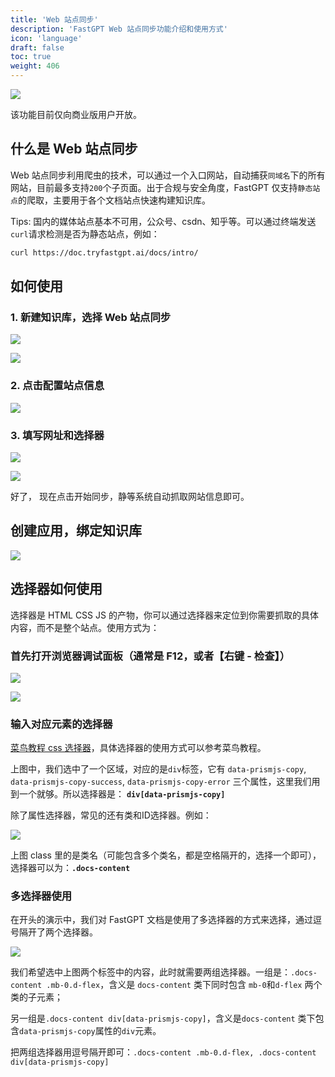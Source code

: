 ```yaml
---
title: 'Web 站点同步'
description: 'FastGPT Web 站点同步功能介绍和使用方式'
icon: 'language'
draft: false
toc: true
weight: 406
---
```


![](/imgs/webSync1.jpg)

该功能目前仅向商业版用户开放。

## 什么是 Web 站点同步

Web 站点同步利用爬虫的技术，可以通过一个入口网站，自动捕获`同域名`下的所有网站，目前最多支持`200`个子页面。出于合规与安全角度，FastGPT 仅支持`静态站点`的爬取，主要用于各个文档站点快速构建知识库。

Tips: 国内的媒体站点基本不可用，公众号、csdn、知乎等。可以通过终端发送`curl`请求检测是否为静态站点，例如：

```bash
curl https://doc.tryfastgpt.ai/docs/intro/
```

## 如何使用

### 1. 新建知识库，选择 Web 站点同步

![](/imgs/webSync2.jpg)

![](/imgs/webSync3.jpg)

### 2. 点击配置站点信息

![](/imgs/webSync4.jpg)

### 3. 填写网址和选择器

![](/imgs/webSync5.jpg)

![](/imgs/webSync5-1.jpg)

好了， 现在点击开始同步，静等系统自动抓取网站信息即可。


## 创建应用，绑定知识库

![](/imgs/webSync6.jpg)

## 选择器如何使用

选择器是 HTML CSS JS 的产物，你可以通过选择器来定位到你需要抓取的具体内容，而不是整个站点。使用方式为：

### 首先打开浏览器调试面板（通常是 F12，或者【右键 - 检查】）

![](/imgs/webSync7.webp)

![](/imgs/webSync8.webp)

### 输入对应元素的选择器

[菜鸟教程 css 选择器](https://www.runoob.com/cssref/css-selectors.html)，具体选择器的使用方式可以参考菜鸟教程。

上图中，我们选中了一个区域，对应的是`div`标签，它有 `data-prismjs-copy`, `data-prismjs-copy-success`, `data-prismjs-copy-error` 三个属性，这里我们用到一个就够。所以选择器是：
**`div[data-prismjs-copy]`**

除了属性选择器，常见的还有类和ID选择器。例如：

![](/imgs/webSync9.webp)

上图 class 里的是类名（可能包含多个类名，都是空格隔开的，选择一个即可），选择器可以为：**`.docs-content`**

### 多选择器使用

在开头的演示中，我们对 FastGPT 文档是使用了多选择器的方式来选择，通过逗号隔开了两个选择器。

![](/imgs/webSync10.webp)

我们希望选中上图两个标签中的内容，此时就需要两组选择器。一组是：`.docs-content .mb-0.d-flex`，含义是 `docs-content` 类下同时包含 `mb-0`和`d-flex` 两个类的子元素；

另一组是`.docs-content div[data-prismjs-copy]`，含义是`docs-content` 类下包含`data-prismjs-copy`属性的`div`元素。

把两组选择器用逗号隔开即可：`.docs-content .mb-0.d-flex, .docs-content div[data-prismjs-copy]`
